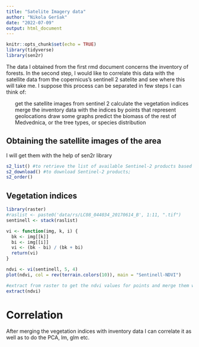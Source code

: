 ```yaml
---
title: "Satelite Imagery data"
author: "Nikola Geršak"
date: "2022-07-09"
output: html_document
---
```


```r
knitr::opts_chunk$set(echo = TRUE)
library(tidyverse)
library(sen2r)
```

The data I obtained from the first rmd document concerns the inventory of forests. In the second step, I would like to correlate this data with the satellite data from the copernicus's sentinell 2 satelite and see where this will take me. I suppose this process can be separated in few steps I can think of:

<ol>

get the satellite images from sentinel 2 
calculate the vegetation indices
merge the inventory data with the indices by points that represent geolocations
draw some graphs
predict the biomass of the rest of Medvednica, or the tree types, or species distribution 
</ol>



## Obtaining the satellite images of the area {-}

I will get them with the help of sen2r library

```r
s2_list() #to retrieve the list of available Sentinel-2 products based on input parameters;
s2_download() #to download Sentinel-2 products;
s2_order()
```

## Vegetation indices {-}

```r
library(raster)
#raslist <- paste0('data/rs/LC08_044034_20170614_B', 1:11, ".tif")
sentinell <- stack(raslist)

vi <- function(img, k, i) {
  bk <- img[[k]]
  bi <- img[[i]]
  vi <- (bk - bi) / (bk + bi)
  return(vi)
}

ndvi <- vi(sentinell, 5, 4)
plot(ndvi, col = rev(terrain.colors(10)), main = "Sentinell-NDVI")

#extract from raster to get the ndvi values for points and merge them with specified points
extract(ndvi)

```

# Correlation {-}

After merging the vegetation indices with inventory data I can correlate it as well as to do the PCA, lm, glm etc.
